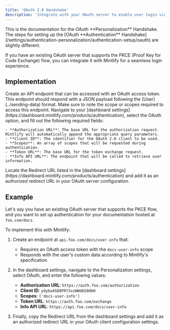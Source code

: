 ```yaml
---
title: 'OAuth 2.0 Handshake'
description: 'Integrate with your OAuth server to enable user login via the PKCE flow'
---
```


<Info>
  This is the documentation for the OAuth **Personalization** Handshake. The steps for setting up the [OAuth **Authentication** Handshake](/settings/authentication-personalization/authentication-setup/oauth) are slightly different.
</Info>

If you have an existing OAuth server that supports the PKCE (Proof Key for Code Exchange) flow, you can integrate it with Mintlify for a seamless login experience.

## Implementation

<Steps>
  <Step title="Create your Info API">
    Create an API endpoint that can be accessed with an OAuth access token. This endpoint should respond with a JSON payload following the [User](../sending-data) format. Make sure to note the scope or scopes required to access this endpoint.
  </Step>
  <Step title="Configure your Personalization settings">
    Navigate to your [dashboard settings](https://dashboard.mintlify.com/products/authentication), select the OAuth option, and fill out the following required fields:

    - **Authorization URL**: The base URL for the authorization request. Mintlify will automatically append the appropriate query parameters.
    - **Client ID**: The identifier for the OAuth 2.0 client to be used.
    - **Scopes**: An array of scopes that will be requested during authentication.
    - **Token URL**: The base URL for the token exchange request.
    - **Info API URL**: The endpoint that will be called to retrieve user information.
  </Step>
  <Step title="Configure your OAuth client">
    Locate the Redirect URL listed in the [dashboard settings](https://dashboard.mintlify.com/products/authentication) and add it as an authorized redirect URL in your OAuth server configuration.
  </Step>
</Steps>

## Example

Let's say you have an existing OAuth server that supports the PKCE flow, and you want to set up authentication for your documentation hosted at `foo.com/docs`.

To implement this with Mintlify:

1. Create an endpoint at `api.foo.com/docs/user-info` that:
   - Requires an OAuth access token with the `docs-user-info` scope
   - Responds with the user's custom data according to Mintlify's specification

2. In the dashboard settings, navigate to the Personalization settings, select OAuth, and enter the following values:
   - **Authorization URL**: `https://auth.foo.com/authorization`
   - **Client ID**: `ydybo4SD8PR73vzWWd6S0ObH`
   - **Scopes**: `['docs-user-info']`
   - **Token URL**: `https://auth.foo.com/exchange`
   - **Info API URL**: `https://api.foo.com/docs/user-info`

3. Finally, copy the Redirect URL from the dashboard settings and add it as an authorized redirect URL in your OAuth client configuration settings.